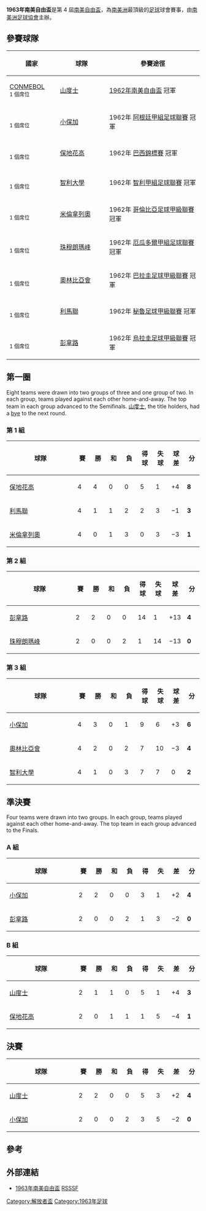{{Infobox 國際足球賽事賽季
| tourney_name          = 南美自由盃
| year                  = 1963
| image                 = 
| size                  = 
| caption               = 
| edition               = 4
| defending_champ_other = {{flagicon|BRA|1889}} [[山度士足球會|山度士]]
| dates                 = 1963年4月7日–9月11日
| num_teams             = 9 隊
| associations          = 8
| champion_other        = {{flagicon|BRA|1889}} [[山度士足球會|山度士]]
| count                 = 2
| second_other          = {{flagicon|ARG|alt}} [[小保加體育會|小保加]]
| matches               = 19
| goals                 = 63
| attendance            = 
| top_scorer            = {{flagicon|ARG|alt}} [[荷西·辛費利普|荷西·辛費利普]]（7 球）
| player                = 
| prevseason            = [[1962年南美自由盃|1962]]
| nextseason            = [[1964年南美自由盃|1964]]
}}

'''1963年南美自由盃'''是第 4 屆[[南美自由盃|南美自由盃]]，為[[南美洲|南美洲]]最頂級的[[足球|足球]]球會賽事，由[[南美洲足球協會|南美洲足球協會]]主辦。

==參賽球隊==
{|class="wikitable"
|- 
!width=125|國家
!width=150|球隊
!width=300|參賽途徑
|-
|[[CONMEBOL|CONMEBOL]]<br><small>1 個席位</small>
|[[山度士足球會|山度士]]
|[[1962年南美自由盃|1962年南美自由盃]] 冠軍
|-
|{{flag|ARG|alt}}<br><small>1 個席位</small>
|[[小保加體育會|小保加]]
|1962年 [[阿根廷甲組足球聯賽|阿根廷甲組足球聯賽]] 冠軍
|-
|{{flag|BRA|1889}}<br><small>1 個席位</small>
|[[保地花高足球競賽會|保地花高]]
|1962年 [[巴西足球甲級聯賽|巴西錦標賽]] 冠軍
|-
|{{flag|CHI}}<br><small>1 個席位</small>
|[[智利大學足球俱樂部|智利大學]]
|1962年 [[智利甲組足球聯賽|智利甲組足球聯賽]] 冠軍
|-
|{{flag|COL}}<br><small>1 個席位</small>
|[[百萬富翁足球俱樂部|米倫拿列奧]]
|1962年 [[哥倫比亞足球甲級聯賽|哥倫比亞足球甲級聯賽]] 冠軍
|-
|{{flag|ECU}}<br><small>1 個席位</small>
|[[珠穆朗瑪峰體育會|珠穆朗瑪峰]]
|1962年 [[厄瓜多爾甲組足球聯賽|厄瓜多爾甲組足球聯賽]] 冠軍
|-
|{{flag|PAR|1954}}<br><small>1 個席位</small>
|[[奥林匹亞俱樂部|奧林比亞會]]
|1962年 [[巴拉圭足球甲級聯賽|巴拉圭足球甲級聯賽]] 冠軍
|-
|{{flag|PER}}<br><small>1 個席位</small>
|[[利馬聯|利馬聯]]
|1962年 [[秘魯足球甲級聯賽|秘魯足球甲級聯賽]] 冠軍
|-
|{{flag|URU}}<br><small>1 個席位</small>
|[[佩那羅爾足球俱樂部|彭拿路]]
|1962年 [[烏拉圭足球甲級聯賽|烏拉圭足球甲級聯賽]] 冠軍
|}

==第一圈==
Eight teams were drawn into two groups of three and one group of two. In each group, teams played against each other home-and-away. The top team in each group advanced to the Semifinals. [[山度士足球會|山度士]], the title holders, had a [[bye_(sports)|bye]] to the next round.

===第 1 組===
{|class="wikitable" style="text-align: center;"
|-
!width="165"|球隊
!width="25"|賽
!width="25"|勝
!width="25"|和
!width="25"|負
!width="25"|得球
!width="25"|失球
!width="25"|球差
!width="25"|分
|-bgcolor=ccffcc
|align=left|{{flagicon|BRA|1889}} [[保地花高足球競賽會|保地花高]]
|4||4||0||0||5||1||+4||'''8'''
|-
|align=left|{{flagicon|PER}} [[利馬聯|利馬聯]]
|4||1||1||2||2||3||−1||'''3'''
|-
|align=left|{{flagicon|COL}} [[百萬富翁足球俱樂部|米倫拿列奧]]
|4||0||1||3||0||3||−3||'''1'''
|}

{{footballbox_collapsible
|date=1963年4月24日
|time=
|team1=[[利馬聯|利馬聯]] {{flagicon|PER}}
|score=0–0
|report=
|team2={{flagicon|COL}} [[百萬富翁足球俱樂部|米倫拿列奧]]
|goals1=
|goals2=
|stadium=[[利馬|利馬]]
|attendance=
|referee=
}}
{{footballbox_collapsible
|date=1963年5月26日
|time=
|team1=[[百萬富翁足球俱樂部|米倫拿列奧]] {{flagicon|COL}}
|score=0–1
|report=
|team2={{flagicon|PER}} [[利馬聯|利馬聯]]
|goals1=
|goals2=[[Víctor_Zegarra|Zegarra]] {{goal|}}
|stadium=[[波哥大|波哥大]]
|attendance=
|referee=
}}
{{footballbox_collapsible
|date=1963年6月30日
|time=
|team1=[[利馬聯|利馬聯]] {{flagicon|PER}}
|score=0–1
|report=
|team2={{flagicon|BRA|1889}} [[保地花高足球競賽會|保地花高]]
|goals1=
|goals2=[[Élton|Élton]] {{goal|}}
|stadium=[[利馬|利馬]]
|attendance=
|referee=
}}
{{footballbox_collapsible
|date=1963年7月7日
|time=
|team1=[[百萬富翁足球俱樂部|米倫拿列奧]] {{flagicon|COL}}
|score=0–2
|report=
|team2={{flagicon|BRA|1889}} [[保地花高足球競賽會|保地花高]]
|goals1=
|goals2=[[Antoninho|Antoninho]] {{goal|}}<br>[[Rildo_da_Costa_Menezes|Rildo]] {{goal|}}
|stadium=[[波哥大|波哥大]]
|attendance=
|referee=
}}
{{footballbox_collapsible
|date=1963年7月24日
|time=
|team1=[[保地花高足球競賽會|保地花高]] {{flagicon|BRA|1889}}
|score={{Ref label|wo|A|}}
|report=
|team2={{flagicon|COL}} [[百萬富翁足球俱樂部|米倫拿列奧]]
|goals1=
|goals2=
|stadium=[[里約熱內盧|里約熱內盧]]
|attendance=
|referee=
}}
{{footballbox_collapsible
|date=1963年7月31日
|time=
|team1=[[保地花高足球競賽會|保地花高]] {{flagicon|BRA|1889}}
|score=2–1
|report=
|team2={{flagicon|PER}} [[利馬聯|利馬聯]]
|goals1=[[Jairzinho|Jairzinho]] {{goal|}}<br>[[Nilton_Santos|Santos]] {{goal|}}
|goals2=[[Enrique_Tenemás|Tenemás]] {{goal|}}
|stadium=[[里約熱內盧|里約熱內盧]]
|attendance=
|referee=
}}

===第 2 組===
{|class="wikitable" style="text-align: center;"
|-
!width="165"|球隊
!width="25"|賽
!width="25"|勝
!width="25"|和
!width="25"|負
!width="25"|得球
!width="25"|失球
!width="25"|球差
!width="25"|分
|-bgcolor=ccffcc
|align=left|{{flagicon|URU}} [[佩那羅爾足球俱樂部|彭拿路]]
|2||2||0||0||14||1||+13||'''4'''
|-
|align=left|{{flagicon|ECU}} [[珠穆朗瑪峰體育會|珠穆朗瑪峰]]
|2||0||0||2||1||14||−13||'''0'''
|}

{{footballbox_collapsible
|date=1963年6月9日
|time=
|team1=[[珠穆朗瑪峰體育會|珠穆朗瑪峰]] {{flagicon|ECU}}
|score=0–5
|report=
|team2={{flagicon|URU}} [[佩那羅爾足球俱樂部|彭拿路]]
|goals1=
|goals2=[[José_Francisco_Sasía|Sasía]] {{goal|}}{{goal|}}{{goal|}}<br>[[Pedro_Rocha|Rocha]] {{goal|}}{{goal|}}
|stadium=[[瓜亞基爾|瓜亞基爾]]
|attendance=
|referee=
}}
{{footballbox_collapsible
|date=1963年7月7日
|time=
|team1=[[佩那羅爾足球俱樂部|彭拿路]] {{flagicon|URU}}
|score=9–1
|report=
|team2={{flagicon|ECU}} [[珠穆朗瑪峰體育會|珠穆朗瑪峰]]
|goals1=[[Alberto_Spencer|Spencer]] {{goal|}}{{goal|}}{{goal|}}{{goal|}}{{goal|}}<br>[[Roberto_Matosas|Matosas]] {{goal|}}{{goal|}}<br>[[Pedro_Rocha|Rocha]] {{goal|}}<br>[[Julio_Abbadie|Abbadie]] {{goal|}}
|goals2=[[Pedro_Gandó|Gandó]] {{goal|}}
|stadium=[[蒙特維多|蒙特維多]]
|attendance=
|referee=
}}

===第 3 組===
{|class="wikitable" style="text-align: center;"
|-
!width="165"|球隊
!width="25"|賽
!width="25"|勝
!width="25"|和
!width="25"|負
!width="25"|得球
!width="25"|失球
!width="25"|球差
!width="25"|分
|-bgcolor=ccffcc
|align=left|{{flagicon|ARG|alt}} [[小保加體育會|小保加]]
|4||3||0||1||9||6||+3||'''6'''
|-
|align=left|{{flagicon|PAR|1954}} [[奥林匹亞俱樂部|奧林比亞會]]
|4||2||0||2||7||10||−3||'''4'''
|-
|align=left|{{flagicon|CHI}} [[智利大學足球俱樂部|智利大學]]
|4||1||0||3||7||7||0||'''2'''
|}

{{footballbox_collapsible
|date=1963年4月7日
|time=
|team1=[[奥林匹亞俱樂部|奧林比亞會]] {{flagicon|PAR|1954}}
|score=1–0
|report=
|team2={{flagicon|ARG|alt}} [[小保加體育會|小保加]]
|goals1=[[Benicio_Ferreira|Ferreira]] {{goal|}}
|goals2=
|stadium=[[亞松森|亞松森]]
|attendance=
|referee=
}}
{{footballbox_collapsible
|date=1963年4月14日
|time=
|team1=[[小保加體育會|小保加]] {{flagicon|ARG|alt}}
|score=5–3
|report=
|team2={{flagicon|PAR|1954}} [[奥林匹亞俱樂部|奧林比亞會]]
|goals1=[[Paulo_Valentim|Valentim]] {{goal|}}{{goal|}}<br>[[Norberto_Menéndez|Menéndez]] {{goal|}}{{goal|}}<br>[[Omar_Oreste_Corbatta|Corbatta]] {{goal|}}
|goals2=[[Eladio_Zárate|Zárate]] {{goal|}}{{goal|}}<br>[[Enio_Segovia|Segovia]] {{goal|}}
|stadium=[[布宜諾斯艾利斯|布宜諾斯艾利斯]]
|attendance=
|referee=
}}
{{footballbox_collapsible
|date=1963年6月26日
|time=
|team1=[[小保加體育會|小保加]] {{flagicon|ARG|alt}}
|score=1–0
|report=
|team2={{flagicon|CHI}} [[智利大學足球俱樂部|智利大學]]
|goals1=[[Alberto_Mario_González|González]] {{goal|}}
|goals2=
|stadium=[[布宜諾斯艾利斯|布宜諾斯艾利斯]]
|attendance=
|referee=
}}
{{footballbox_collapsible
|date=1963年7月17日
|time=
|team1=[[智利大學足球俱樂部|智利大學]] {{flagicon|CHI}}
|score=4–1
|report=
|team2={{flagicon|PAR|1954}} [[奥林匹亞俱樂部|奧林比亞會]]
|goals1=[[Ernesto_Alvarez|Alvarez]] {{goal|}}{{goal|}}<br>[[Ruben_Marcos|Marcos]] {{goal|}}<br>[[Braulio_Musso|Musso]] {{goal|}}
|goals2=[[Félix_Arámbulo|Arámbulo]] {{goal|}}
|stadium=[[聖地亞哥-德智利|聖地亞哥]]
|attendance=
|referee=
}}
{{footballbox_collapsible
|date=1963年7月24日
|time=
|team1=[[奥林匹亞俱樂部|奧林比亞會]] {{flagicon|PAR|1954}}
|score=2–1
|report=
|team2={{flagicon|CHI}} [[智利大學足球俱樂部|智利大學]]
|goals1=[[Gerardo_Núñez|Núñez]] {{goal|}}{{goal|}}
|goals2=[[Alfonso_Sepúlveda|Sepúlveda]] {{goal|}}
|stadium=[[亞松森|亞松森]]
|attendance=
|referee=
}}
{{footballbox_collapsible
|date=1963年7月31日
|time=
|team1=[[智利大學足球俱樂部|智利大學]] {{flagicon|CHI}}
|score=2–3
|report=
|team2={{flagicon|ARG|alt}} [[小保加體育會|小保加]]
|goals1=[[Carlos_Campos_Sánchez|Campos]] {{goal|}}{{goal|}}
|goals2=[[José_Sanfilippo|Sanfilippo]] {{goal|}}{{goal|}}{{goal|}}
|stadium=[[聖地亞哥-德智利|聖地亞哥]] 
|attendance=
|referee=
}}

==準決賽==
Four teams were drawn into two groups. In each group, teams played against each other home-and-away. The top team in each group advanced to the Finals.

===A 組===
{|class="wikitable" style="text-align: center;"
|-
!width=175 |球隊
!width=25 |賽
!width=25 |勝
!width=25 |和
!width=25 |負
!width=25 |得
!width=25 |失
!width=25 |差
!width=25 |分
|- bgcolor=#CCFFCC
|align=left|{{flagicon|ARG|alt}} [[小保加體育會|小保加]]||2||2||0||0||3||1||+2||'''4'''
|- 
|align=left|{{flagicon|URU}} [[佩那羅爾足球俱樂部|彭拿路]]||2||0||0||2||1||3||−2||'''0'''
|}

{{footballbox_collapsible
|date=1963年8月7日
|time=
|team1=[[佩那羅爾足球俱樂部|彭拿路]] {{flagicon|URU}}
|score=1–2
|report=
|team2={{flagicon|ARG|alt}} [[小保加體育會|小保加]]
|goals1=[[Rubén_Alfredo_Magdalena|Magdalena]] {{goal|80}}
|goals2=[[Paulo_Valentim|Valentim]] {{goal|26||88}}
|stadium=[[蒙特維多|蒙特維多]]
|attendance=
|referee=
}}
{{footballbox_collapsible
|date=1963年8月17日
|time=
|team1=[[小保加體育會|小保加]] {{flagicon|ARG|alt}}
|score=1–0
|report=
|team2={{flagicon|URU}} [[佩那羅爾足球俱樂部|彭拿路]]
|goals1=[[José_Sanfilippo|Sanfilippo]] {{goal|47}}
|goals2=
|stadium=[[布宜諾斯艾利斯|布宜諾斯艾利斯]]
|attendance=
|referee=
}}

===B 組===
{|class="wikitable" style="text-align: center;"
|-
!width=175 |球隊
!width=25 |賽
!width=25 |勝
!width=25 |和
!width=25 |負
!width=25 |得
!width=25 |失
!width=25 |差
!width=25 |分
|- bgcolor=#CCFFCC
|align=left|{{flagicon|BRA|1889}} [[山度士足球會|山度士]]||2||1||1||0||5||1||+4||'''3'''
|- 
|align=left|{{flagicon|BRA|1889}} [[保地花高足球競賽會|保地花高]]||2||0||1||1||1||5||−4||'''1'''
|}

{{footballbox_collapsible
|date=1963年8月22日
|time=
|team1=[[山度士足球會|山度士]] {{flagicon|BRA|1889}}
|score=1–1
|report=
|team2={{flagicon|BRA|1889}} [[保地花高足球競賽會|保地花高]]
|goals1=[[Pelé|Pelé]] {{goal|90}}
|goals2=[[Jairzinho|Jairzinho]] {{goal|60}}
|stadium=[[聖保羅_(巴西)|聖保羅]]
|attendance=
|referee=
}}
{{footballbox_collapsible
|date=1963年8月28日
|time=
|team1=[[保地花高足球競賽會|保地花高]] {{flagicon|BRA|1889}}
|score=0–4
|report=
|team2={{flagicon|BRA|1889}} [[山度士足球會|山度士]]
|goals1=
|goals2=[[Pelé|Pelé]] {{goal|11||15||33}}<br>[[Antônio_Lima_dos_Santos|Lima]] {{goal|}}
|stadium=[[里約熱內盧|里約熱內盧]]
|attendance=
|referee=
}}

==決賽==
{|class="wikitable" style="text-align: center;"
|-
!width=175 |球隊
!width=25 |賽
!width=25 |勝
!width=25 |和
!width=25 |負
!width=25 |得
!width=25 |失
!width=25 |差
!width=25 |分
|- bgcolor=#CCFFCC
|align=left|{{flagicon|BRA|1889}} [[山度士足球會|山度士]]||2||2||0||0||5||3||+2||'''4'''
|- 
|align=left|{{flagicon|ARG|alt}} [[小保加體育會|小保加]]||2||0||0||2||3||5||−2||'''0'''
|}

{{footballbox_collapsible
|date=1963年9月3日
|time=
|team1=[[山度士足球會|山度士]] {{flagicon|BRA|1889}}
|report=
|score=3–2
|team2={{flagicon|ARG|alt}} [[小保加體育會|小保加]]
|goals1=[[Antônio_Wilson_Vieira_Honório|Coutinho]] {{goal|2||21}}<br>[[Antônio_Lima_dos_Santos|Lima]] {{goal|28}}
|goals2=[[José_Sanfilippo|Sanfilippo]] {{goal|43||89}}
|stadium=[[馬拉簡拿運動場|馬拉簡拿運動場]], [[里約熱內盧|里約熱內盧]]
|attendance=100,000
|referee=[[Marcel_Albert_Bois|Marcel Albert Bois]] ([[France_Football_Association|France]])
}}
{{footballbox_collapsible
|date=1963年9月11日
|time=
|team1=[[小保加體育會|小保加]] {{flagicon|ARG|alt}}
|report=
|score=1–2
|team2={{flagicon|BRA|1889}} [[山度士足球會|山度士]]
|goals1=[[José_Sanfilippo|Sanfilippo]] {{goal|46}}
|goals2=[[Antônio_Wilson_Vieira_Honório|Coutinho]] {{goal|50}}<br>[[Pelé|Pelé]] {{goal|82}}
|stadium=[[阿爾貝托·J·阿曼多體育場|阿爾貝托·J·阿曼多體育場]], [[布宜諾斯艾利斯|布宜諾斯艾利斯]]
|attendance=50,000
|referee=[[Marcel_Albert_Bois|Marcel Albert Bois]] ([[France_Football_Association|France]])
}}

==參考==
{{reflist}}

==外部連結==
*[http://rsssf.com/sacups/copa63.html 1963年南美自由盃]{{Wayback|url=http://rsssf.com/sacups/copa63.html |date=20110804233243 }} [[RSSSF|RSSSF]]

{{歷屆南美解放者盃}}

[[Category:解放者盃|Category:解放者盃]]
[[Category:1963年足球|Category:1963年足球]]
